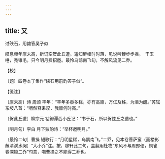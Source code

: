 ```yaml
---
---
---
```

title: 又
---



过硖石，用韵答吴子似





叹息频年廪未高，新词空贺此丘遭。遥知醉帽时时落，见说吟鞭步步摇。　干玉唾，秃锥毛，只今明月费招邀。最怜乌鹊南飞句，不解风流见二乔。





【校】


〔题〕四卷本丁集作“硖石用前韵答子似”。





【笺注】


〔廪未高〕诗 周颂 丰年：“丰年多黍多稌，亦有高廪，万亿及秭，为酒为醴。”苏轼 东坡八首：“喟然释耒叹，我廪何时高。”

〔贺此丘遭〕柳宗元 钴鉧潭西小丘记：“书于石，所以贺兹丘之遭也。”

〔明月句〕李白 月下独酌诗：“举杯邀明月。”

〔最怜二句〕曹操 短歌行：“月明星稀，乌鹊南飞。”二乔，见本卷菩萨蛮（画楼影蘸清溪水阕）“大小乔”注。按，稼轩此二句，盖翻用杜牧“东风不与周郎便，铜雀春深锁二乔”句意，嘲曹操之不能得二乔也。